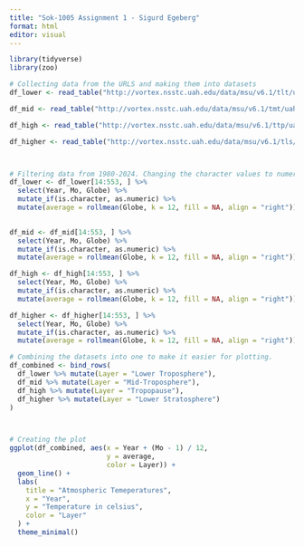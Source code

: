 ---
title: "Sok-1005 Assignment 1 - Sigurd Egeberg"
format: html
editor: visual
---

```{r}
library(tidyverse)
library(zoo)

# Collecting data from the URLS and making them into datasets
df_lower <- read_table("http://vortex.nsstc.uah.edu/data/msu/v6.1/tlt/uahncdc_lt_6.1.txt")

df_mid <- read_table("http://vortex.nsstc.uah.edu/data/msu/v6.1/tmt/uahncdc_mt_6.1.txt")

df_high <- read_table("http://vortex.nsstc.uah.edu/data/msu/v6.1/ttp/uahncdc_tp_6.1.txt")

df_higher <- read_table("http://vortex.nsstc.uah.edu/data/msu/v6.1/tls/uahncdc_ls_6.1.txt")



# Filtering data from 1980-2024. Changing the character values to numeric values. Calculating the 12 month rolling average.  
df_lower <- df_lower[14:553, ] %>% 
  select(Year, Mo, Globe) %>%
  mutate_if(is.character, as.numeric) %>%
  mutate(average = rollmean(Globe, k = 12, fill = NA, align = "right"))
  

df_mid <- df_mid[14:553, ] %>% 
  select(Year, Mo, Globe) %>%
  mutate_if(is.character, as.numeric) %>%
  mutate(average = rollmean(Globe, k = 12, fill = NA, align = "right"))

df_high <- df_high[14:553, ] %>% 
  select(Year, Mo, Globe) %>%
  mutate_if(is.character, as.numeric) %>%
  mutate(average = rollmean(Globe, k = 12, fill = NA, align = "right"))

df_higher <- df_higher[14:553, ] %>% 
  select(Year, Mo, Globe) %>%
  mutate_if(is.character, as.numeric) %>%
  mutate(average = rollmean(Globe, k = 12, fill = NA, align = "right"))

# Combining the datasets into one to make it easier for plotting.
df_combined <- bind_rows(
  df_lower %>% mutate(Layer = "Lower Troposphere"),
  df_mid %>% mutate(Layer = "Mid-Troposphere"),
  df_high %>% mutate(Layer = "Tropopause"),
  df_higher %>% mutate(Layer = "Lower Stratosphere")
)



# Creating the plot
ggplot(df_combined, aes(x = Year + (Mo - 1) / 12, 
                        y = average, 
                        color = Layer)) +
  geom_line() +
  labs(
    title = "Atmospheric Temeperatures",
    x = "Year",
    y = "Temperature in celsius",
    color = "Layer"
  ) +
  theme_minimal()

```
